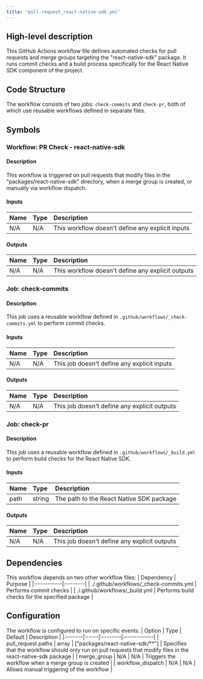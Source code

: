 ```yaml
---
title: "pull-request_react-native-sdk.yml"
---
```


## High-level description
This GitHub Actions workflow file defines automated checks for pull requests and merge groups targeting the "react-native-sdk" package. It runs commit checks and a build process specifically for the React Native SDK component of the project.

## Code Structure
The workflow consists of two jobs: `check-commits` and `check-pr`, both of which use reusable workflows defined in separate files.

## Symbols

### Workflow: PR Check - react-native-sdk
#### Description
This workflow is triggered on pull requests that modify files in the "packages/react-native-sdk" directory, when a merge group is created, or manually via workflow dispatch.

#### Inputs
| Name | Type | Description |
|:-----|:-----|:------------|
| N/A | N/A | This workflow doesn't define any explicit inputs |

#### Outputs
| Name | Type | Description |
|:-----|:-----|:------------|
| N/A | N/A | This workflow doesn't define any explicit outputs |

### Job: check-commits
#### Description
This job uses a reusable workflow defined in `.github/workflows/_check-commits.yml` to perform commit checks.

#### Inputs
| Name | Type | Description |
|:-----|:-----|:------------|
| N/A | N/A | This job doesn't define any explicit inputs |

#### Outputs
| Name | Type | Description |
|:-----|:-----|:------------|
| N/A | N/A | This job doesn't define any explicit outputs |

### Job: check-pr
#### Description
This job uses a reusable workflow defined in `.github/workflows/_build.yml` to perform build checks for the React Native SDK.

#### Inputs
| Name | Type | Description |
|:-----|:-----|:------------|
| path | string | The path to the React Native SDK package |

#### Outputs
| Name | Type | Description |
|:-----|:-----|:------------|
| N/A | N/A | This job doesn't define any explicit outputs |

## Dependencies
This workflow depends on two other workflow files:
| Dependency | Purpose |
|:-----------|:--------|
| ./.github/workflows/_check-commits.yml | Performs commit checks |
| ./.github/workflows/_build.yml | Performs build checks for the specified package |

## Configuration
The workflow is configured to run on specific events:
| Option | Type | Default | Description |
|:-------|:-----|:--------|:------------|
| pull_request.paths | array | ["packages/react-native-sdk/**"] | Specifies that the workflow should only run on pull requests that modify files in the react-native-sdk package |
| merge_group | N/A | N/A | Triggers the workflow when a merge group is created |
| workflow_dispatch | N/A | N/A | Allows manual triggering of the workflow |